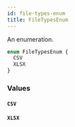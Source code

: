 ```yaml
---
id: file-types-enum
title: FileTypesEnum
---
```



An enumeration.

```graphql
enum FileTypesEnum {
  CSV
  XLSX
}
```


### Values

#### `CSV` 




#### `XLSX` 






